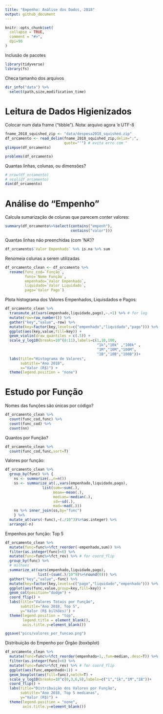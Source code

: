 ---
title: "Empenho: Análise dos Dados, 2018"
output: github_document
---

```{r,echo=F}
knitr::opts_chunk$set(
  collapse = TRUE,
  comment = "#>",
  dpi=96
)
```

Inclusão de pacotes

```{r setup,message=F}
library(tidyverse)
library(fs)
```

Checa tamanho dos arquivos

```{r}
dir_info("data") %>%
  select(path,size,modification_time)
```

# Leitura de Dados Higienizados

Colocar num data frame ("tibble"). Nota: arquivo agora 'e UTF-8

```{r df1,cache=T}
fname_2018_squished_zip <- "data/despesa2018_squished.zip"
df_orcamento <- read_delim(fname_2018_squished_zip,delim=";",
                           quote="'") # evita erro com "
glimpse(df_orcamento)
```

```{r}
problems(df_orcamento)
```

Quantas linhas, colunas, ou dimensões?

```{r}
# nrow(df_orcamento)
# ncol(df_orcamento)
dim(df_orcamento)
```

# Análise do "Empenho"

Calcula sumarização de colunas que parecem conter valores:

```{r,cache=T}
summary(df_orcamento%>%select(contains("empenh"),
                              contains("valor")))
```

Quantas linhas não preenchidas (com 'NA')?

```{r,cache=T}
df_orcamento$`Valor Empenhado` %>% is.na %>% sum
```

Renomeia colunas a serem utilizadas

```{r}
df_orcamento_clean <- df_orcamento %>%
  rename(func_cod=`Função`,
         func=`Nome Função`,
         empenhado=`Valor Empenhado`,
         liquidado=`Valor Liquidado`,
         pago=`Valor Pago`)
```

Plota histograma dos Valores Empenhados, Liquisdados e Pagos:

```{r,cache=T}
df_orcamento_clean %>%
  transmute_at(vars(empenhado,liquidado,pago),~.+1) %>% # for log
  mutate(row=row_number()) %>%
  gather("key","value",-row) %>%
  mutate(key=factor(key,levels=c("empenhado","liquidado","pago"))) %>%
  ggplot(aes(key,value,fill=key)) +
  geom_violin(draw_quantiles = c(.5)) +
  scale_y_log10(breaks=10^(0:11),labels=c(1,10,100,
                                          "1k","10k" ,"100k" ,
                                          "1M","10M","100M",
                                          "1B","10B","100B"))+
  labs(title="Histograma de Valores",
       subtitle="Ano 2018",
       x="Valor (R$)") +
  theme(legend.position = "none")
```

# Estudo por Função

Nomes das funções são únicas por código?

```{r,cache=T}
df_orcamento_clean %>%
  count(func_cod,func) %>%
  count(func_cod) %>%
  count(nn)
```

Quantos por Função?

```{r,cache=T}
df_orcamento_clean %>%
  count(func_cod,func,sort=T)
```


Valores por função:

```{r}
df_orcamento_clean %>%
  group_by(func) %>% {
    ns <- summarize(.,n=n())
    ss <- summarize_at(.,vars(empenhado,liquidado,pago),
                 list(sum=~sum(.),
                      mean=~mean(.),
                      median=~median(.),
                      sd=~sd(.),
                      mad=~mad(.)))
    ns %>% inner_join(ss,by="func")
    } %>%
  mutate_at(vars(-func),~(./10^3)%>%as.integer) %>%
  arrange(-n)
```

Empenhos por função: Top 5

```{r}
df_orcamento_clean %>%
  mutate(func=func%>%fct_reorder(-empenhado,sum)) %>%
  filter(as.integer(func)<6) %>%
  mutate(func=func%>%fct_rev) %>% # for coord_flip
  group_by(func) %>%
  # milhoes
  summarize_at(vars(empenhado,liquidado,pago),
               list(~(sum(.)/10^9)%>%round(0))) %>%
  gather("key","value",-func) %>%
  mutate(key=factor(key,levels=c("pago","liquidado","empenhado"))) %>%
  ggplot(aes(func,value,group=key,fill=key)) +
  geom_col(position="dodge") +
  coord_flip() +
  labs(title="Valores Totais por Função",
       subtitle="Ano 2018, Top 5",
       y="Valor (R$ bilhões)") +
  theme(legend.position = "top",
        legend.title = element_blank(),
        axis.title.y=element_blank())
```

```{r}
ggsave("pics/valores_por_funcao.png")
```


Distribuição do Empenho por Órgão (boxbplot)

```{r}
df_orcamento_clean %>%
  mutate(func=func%>%fct_reorder(empenhado+1,.fun=median,.desc=T)) %>%
  filter(as.integer(func)<6) %>%
  mutate(func=func%>%fct_rev) %>% # for coord_flip
  ggplot(aes(func,empenhado+1)) +
  geom_boxplot(aes(fill=func),notch=T) +
  scale_y_log10(breaks=10^c(0,3,6,9),labels=c("1","1k","1M","1B"))+
  coord_flip() +
  labs(title="Distribuição dos Valores por Função",
       subtitle="Ano 2018, Top 5 medianas",
       y="Valor (R$)") +
  theme(legend.position = "none",
        axis.title.y=element_blank())
```

